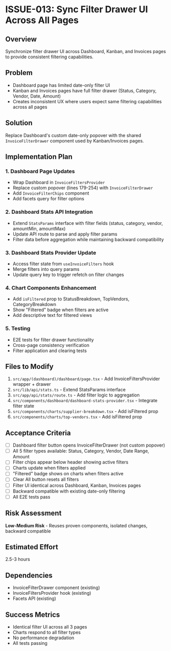 # ISSUE-013: Sync Filter Drawer UI Across All Pages

## Overview
Synchronize filter drawer UI across Dashboard, Kanban, and Invoices pages to provide consistent filtering capabilities.

## Problem
- Dashboard page has limited date-only filter UI
- Kanban and Invoices pages have full filter drawer (Status, Category, Vendor, Date, Amount)
- Creates inconsistent UX where users expect same filtering capabilities across all pages

## Solution
Replace Dashboard's custom date-only popover with the shared `InvoiceFilterDrawer` component used by Kanban/Invoices pages.

## Implementation Plan

### 1. Dashboard Page Updates
- Wrap Dashboard in `InvoiceFiltersProvider`
- Replace custom popover (lines 179-254) with `InvoiceFilterDrawer`
- Add `InvoiceFilterChips` component
- Add facets query for filter options

### 2. Dashboard Stats API Integration
- Extend `StatsParams` interface with filter fields (status, category, vendor, amountMin, amountMax)
- Update API route to parse and apply filter params
- Filter data before aggregation while maintaining backward compatibility

### 3. Dashboard Stats Provider Update
- Access filter state from `useInvoiceFilters` hook
- Merge filters into query params
- Update query key to trigger refetch on filter changes

### 4. Chart Components Enhancement
- Add `isFiltered` prop to StatusBreakdown, TopVendors, CategoryBreakdown
- Show "Filtered" badge when filters are active
- Add descriptive text for filtered views

### 5. Testing
- E2E tests for filter drawer functionality
- Cross-page consistency verification
- Filter application and clearing tests

## Files to Modify

1. `src/app/(dashboard)/dashboard/page.tsx` - Add InvoiceFiltersProvider wrapper + drawer
2. `src/lib/api/stats.ts` - Extend StatsParams interface
3. `src/app/api/stats/route.ts` - Add filter logic to aggregation
4. `src/components/dashboard/dashboard-stats-provider.tsx` - Integrate filter state
5. `src/components/charts/supplier-breakdown.tsx` - Add isFiltered prop
6. `src/components/charts/top-vendors.tsx` - Add isFiltered prop

## Acceptance Criteria

- [ ] Dashboard filter button opens InvoiceFilterDrawer (not custom popover)
- [ ] All 5 filter types available: Status, Category, Vendor, Date Range, Amount
- [ ] Filter chips appear below header showing active filters
- [ ] Charts update when filters applied
- [ ] "Filtered" badge shows on charts when filters active
- [ ] Clear All button resets all filters
- [ ] Filter UI identical across Dashboard, Kanban, Invoices pages
- [ ] Backward compatible with existing date-only filtering
- [ ] All E2E tests pass

## Risk Assessment
**Low-Medium Risk** - Reuses proven components, isolated changes, backward compatible

## Estimated Effort
2.5-3 hours

## Dependencies
- InvoiceFilterDrawer component (existing)
- InvoiceFiltersProvider hook (existing)
- Facets API (existing)

## Success Metrics
- Identical filter UI across all 3 pages
- Charts respond to all filter types
- No performance degradation
- All tests passing
